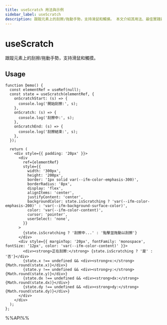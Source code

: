 ```yaml
---
title: useScratch 用法與示例
sidebar_label: useScratch
description: 跟蹤元素上的刮擦/拖動手勢，支持滑鼠和觸摸。 本文介紹其用法、最佳實踐與代碼示例。
---
```

# useScratch

跟蹤元素上的刮擦/拖動手勢，支持滑鼠和觸摸。

## Usage

```tsx live
function Demo() {
  const elementRef = useRef(null);
  const state = useScratch(elementRef, {
    onScratchStart: (s) => {
      console.log('開始刮擦:', s);
    },
    onScratch: (s) => {
      console.log('刮擦中:', s);
    },
    onScratchEnd: (s) => {
      console.log('刮擦結束:', s);
    },
  });

  return (
    <div style={{ padding: '20px' }}>
      <div
        ref={elementRef}
        style={{
          width: '300px',
          height: '200px',
          border: '1px solid var(--ifm-color-emphasis-300)',
          borderRadius: '8px',
          display: 'flex',
          alignItems: 'center',
          justifyContent: 'center',
          backgroundColor: state.isScratching ? 'var(--ifm-color-emphasis-200)' : 'var(--ifm-background-surface-color)',
          color: 'var(--ifm-color-content)',
          cursor: 'pointer',
          userSelect: 'none',
        }}
      >
        {state.isScratching ? '刮擦中...' : '點擊並拖動以刮擦'}
      </div>
      <div style={{ marginTop: '20px', fontFamily: 'monospace', fontSize: '12px', color: 'var(--ifm-color-content)' }}>
        <div><strong>正在刮擦:</strong> {state.isScratching ? '是' : '否'}</div>
        {state.x !== undefined && <div><strong>x:</strong> {Math.round(state.x)}</div>}
        {state.y !== undefined && <div><strong>y:</strong> {Math.round(state.y)}</div>}
        {state.dx !== undefined && <div><strong>dx:</strong> {Math.round(state.dx)}</div>}
        {state.dy !== undefined && <div><strong>dy:</strong> {Math.round(state.dy)}</div>}
      </div>
    </div>
  );
};

```

%%API%%

